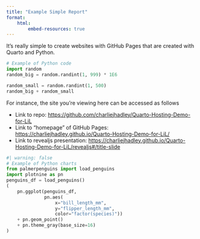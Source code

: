 ```yaml
---
title: "Example Simple Report"
format: 
    html:
        embed-resources: true
---
```


It's really simple to create websites with GitHub Pages that are created with Quarto and Python.

```python
# Example of Python code
import random
random_big = random.randint(1, 999) * 1E6

random_small = random.randint(1, 500)
random_big + random_small
```

For instance, the site you're viewing here can be accessed as follows

- Link to repo: <https://github.com/charliejhadley/Quarto-Hosting-Demo-for-LiL>
- Link to "homepage" of GitHub Pages: <https://charliejhadley.github.io/Quarto-Hosting-Demo-for-LiL/>
- Link to revealjs presentation: <https://charliejhadley.github.io/Quarto-Hosting-Demo-for-LiL/revealjs#/title-slide>


```python
#| warning: false
# Example of Python charts
from palmerpenguins import load_penguins
import plotnine as pn
penguins_df = load_penguins()
(
    pn.ggplot(penguins_df,
              pn.aes(
                  x="bill_length_mm",
                  y="flipper_length_mm",
                  color="factor(species)"))
    + pn.geom_point()
    + pn.theme_gray(base_size=16)
)
```
